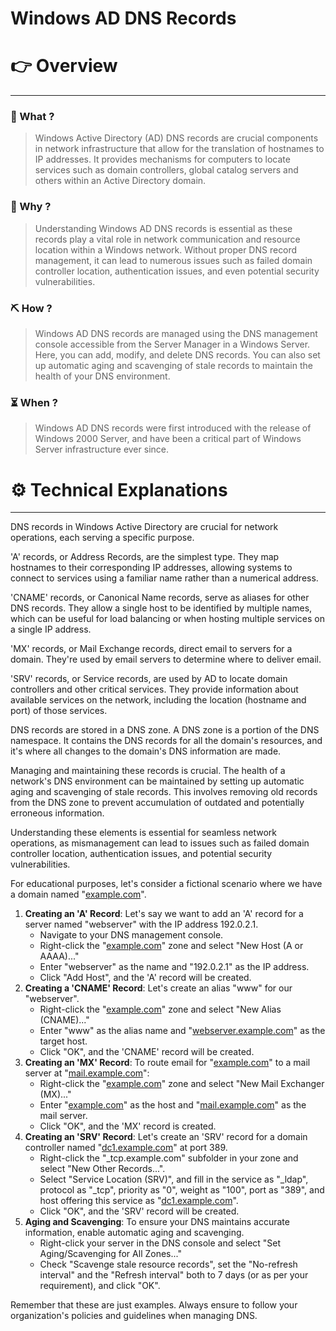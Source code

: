 # Windows AD DNS Records


# 👉 Overview

---

### 👀 What ?

> Windows Active Directory (AD) DNS records are crucial components in network infrastructure that allow for the translation of hostnames to IP addresses. It provides mechanisms for computers to locate services such as domain controllers, global catalog servers and others within an Active Directory domain.
> 

### 🧐 Why ?

> Understanding Windows AD DNS records is essential as these records play a vital role in network communication and resource location within a Windows network. Without proper DNS record management, it can lead to numerous issues such as failed domain controller location, authentication issues, and even potential security vulnerabilities.
> 

### ⛏️ How ?

> Windows AD DNS records are managed using the DNS management console accessible from the Server Manager in a Windows Server. Here, you can add, modify, and delete DNS records. You can also set up automatic aging and scavenging of stale records to maintain the health of your DNS environment.
> 

### ⏳ When ?

> Windows AD DNS records were first introduced with the release of Windows 2000 Server, and have been a critical part of Windows Server infrastructure ever since.
> 

# ⚙️ Technical Explanations

---

DNS records in Windows Active Directory are crucial for network operations, each serving a specific purpose.

'A' records, or Address Records, are the simplest type. They map hostnames to their corresponding IP addresses, allowing systems to connect to services using a familiar name rather than a numerical address.

'CNAME' records, or Canonical Name records, serve as aliases for other DNS records. They allow a single host to be identified by multiple names, which can be useful for load balancing or when hosting multiple services on a single IP address.

'MX' records, or Mail Exchange records, direct email to servers for a domain. They're used by email servers to determine where to deliver email.

'SRV' records, or Service records, are used by AD to locate domain controllers and other critical services. They provide information about available services on the network, including the location (hostname and port) of those services.

DNS records are stored in a DNS zone. A DNS zone is a portion of the DNS namespace. It contains the DNS records for all the domain's resources, and it's where all changes to the domain's DNS information are made.

Managing and maintaining these records is crucial. The health of a network's DNS environment can be maintained by setting up automatic aging and scavenging of stale records. This involves removing old records from the DNS zone to prevent accumulation of outdated and potentially erroneous information.

Understanding these elements is essential for seamless network operations, as mismanagement can lead to issues such as failed domain controller location, authentication issues, and potential security vulnerabilities.

For educational purposes, let's consider a fictional scenario where we have a domain named "[example.com](http://example.com/)".

1. **Creating an 'A' Record**: Let's say we want to add an 'A' record for a server named "webserver" with the IP address 192.0.2.1.
    - Navigate to your DNS management console.
    - Right-click the "[example.com](http://example.com/)" zone and select "New Host (A or AAAA)..."
    - Enter "webserver" as the name and "192.0.2.1" as the IP address.
    - Click "Add Host", and the 'A' record will be created.
2. **Creating a 'CNAME' Record**: Let's create an alias "www" for our "webserver".
    - Right-click the "[example.com](http://example.com/)" zone and select "New Alias (CNAME)..."
    - Enter "www" as the alias name and "[webserver.example.com](http://webserver.example.com/)" as the target host.
    - Click "OK", and the 'CNAME' record will be created.
3. **Creating an 'MX' Record**: To route email for "[example.com](http://example.com/)" to a mail server at "[mail.example.com](http://mail.example.com/)":
    - Right-click the "[example.com](http://example.com/)" zone and select "New Mail Exchanger (MX)..."
    - Enter "[example.com](http://example.com/)" as the host and "[mail.example.com](http://mail.example.com/)" as the mail server.
    - Click "OK", and the 'MX' record is created.
4. **Creating an 'SRV' Record**: Let's create an 'SRV' record for a domain controller named "[dc1.example.com](http://dc1.example.com/)" at port 389.
    - Right-click the "_tcp.example.com" subfolder in your zone and select "New Other Records...".
    - Select "Service Location (SRV)", and fill in the service as "_ldap", protocol as "_tcp", priority as "0", weight as "100", port as "389", and host offering this service as "[dc1.example.com](http://dc1.example.com/)".
    - Click "OK", and the 'SRV' record will be created.
5. **Aging and Scavenging**: To ensure your DNS maintains accurate information, enable automatic aging and scavenging.
    - Right-click your server in the DNS console and select "Set Aging/Scavenging for All Zones..."
    - Check "Scavenge stale resource records", set the "No-refresh interval" and the "Refresh interval" both to 7 days (or as per your requirement), and click "OK".

Remember that these are just examples. Always ensure to follow your organization's policies and guidelines when managing DNS.
